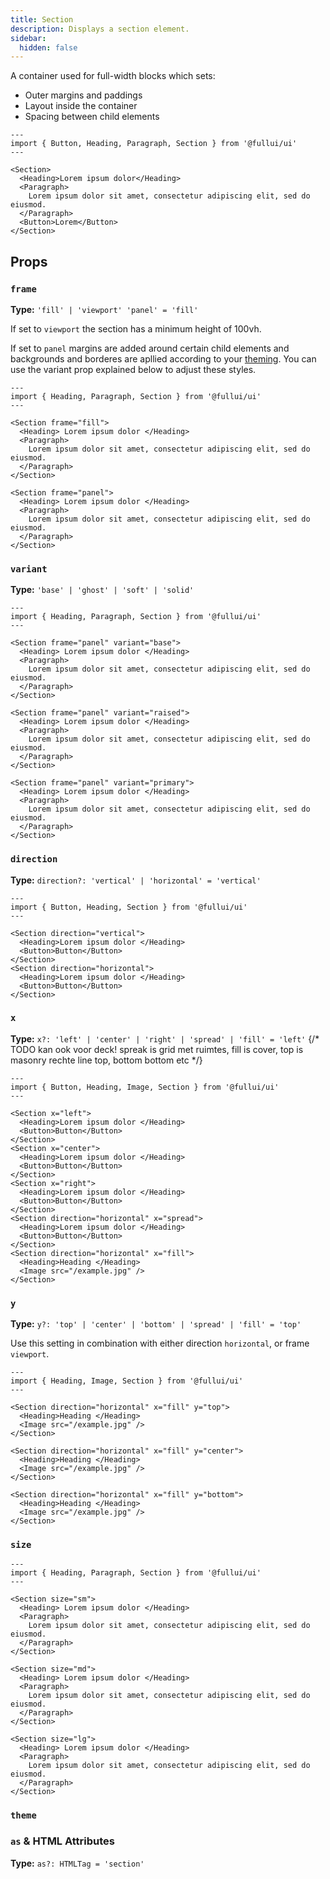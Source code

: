 ```yaml
---
title: Section
description: Displays a section element.
sidebar:
  hidden: false
---
```



A container used for full-width blocks which sets:

- Outer margins and paddings
- Layout inside the container
- Spacing between child elements

```astro live
---
import { Button, Heading, Paragraph, Section } from '@fullui/ui'
---

<Section>
  <Heading>Lorem ipsum dolor</Heading>
  <Paragraph>
    Lorem ipsum dolor sit amet, consectetur adipiscing elit, sed do eiusmod.
  </Paragraph>
  <Button>Lorem</Button>
</Section>
```

## Props

### `frame`

**Type:** `'fill' | 'viewport' 'panel' = 'fill'`

If set to `viewport` the section has a minimum height of 100vh.

If set to `panel` margins are added around certain child elements and backgrounds and borderes are apllied according to your [theming](/overview/theming). You can use the variant prop explained below to adjust these styles.

```astro live
---
import { Heading, Paragraph, Section } from '@fullui/ui'
---

<Section frame="fill">
  <Heading> Lorem ipsum dolor </Heading>
  <Paragraph>
    Lorem ipsum dolor sit amet, consectetur adipiscing elit, sed do eiusmod.
  </Paragraph>
</Section>

<Section frame="panel">
  <Heading> Lorem ipsum dolor </Heading>
  <Paragraph>
    Lorem ipsum dolor sit amet, consectetur adipiscing elit, sed do eiusmod.
  </Paragraph>
</Section>
```

### `variant`

**Type:** `'base' | 'ghost' | 'soft' | 'solid'`

```astro live
---
import { Heading, Paragraph, Section } from '@fullui/ui'
---

<Section frame="panel" variant="base">
  <Heading> Lorem ipsum dolor </Heading>
  <Paragraph>
    Lorem ipsum dolor sit amet, consectetur adipiscing elit, sed do eiusmod.
  </Paragraph>
</Section>

<Section frame="panel" variant="raised">
  <Heading> Lorem ipsum dolor </Heading>
  <Paragraph>
    Lorem ipsum dolor sit amet, consectetur adipiscing elit, sed do eiusmod.
  </Paragraph>
</Section>

<Section frame="panel" variant="primary">
  <Heading> Lorem ipsum dolor </Heading>
  <Paragraph>
    Lorem ipsum dolor sit amet, consectetur adipiscing elit, sed do eiusmod.
  </Paragraph>
</Section>
```

### `direction`

**Type:** `direction?: 'vertical' | 'horizontal' = 'vertical'`

```astro live
---
import { Button, Heading, Section } from '@fullui/ui'
---

<Section direction="vertical">
  <Heading>Lorem ipsum dolor </Heading>
  <Button>Button</Button>
</Section>
<Section direction="horizontal">
  <Heading>Lorem ipsum dolor </Heading>
  <Button>Button</Button>
</Section>
```

### `x`

**Type:** `x?: 'left' | 'center' | 'right' | 'spread' | 'fill' = 'left'`
{/* TODO kan ook voor deck! spreak is grid met ruimtes, fill is cover, top is masonry rechte line top, bottom bottom etc */}

```astro live
---
import { Button, Heading, Image, Section } from '@fullui/ui'
---

<Section x="left">
  <Heading>Lorem ipsum dolor </Heading>
  <Button>Button</Button>
</Section>
<Section x="center">
  <Heading>Lorem ipsum dolor </Heading>
  <Button>Button</Button>
</Section>
<Section x="right">
  <Heading>Lorem ipsum dolor </Heading>
  <Button>Button</Button>
</Section>
<Section direction="horizontal" x="spread">
  <Heading>Lorem ipsum dolor </Heading>
  <Button>Button</Button>
</Section>
<Section direction="horizontal" x="fill">
  <Heading>Heading </Heading>
  <Image src="/example.jpg" />
</Section>
```

### `y`

**Type:** `y?: 'top' | 'center' | 'bottom' | 'spread' | 'fill' = 'top'`

Use this setting in combination with either direction `horizontal`, or frame `viewport`.

```astro live
---
import { Heading, Image, Section } from '@fullui/ui'
---

<Section direction="horizontal" x="fill" y="top">
  <Heading>Heading </Heading>
  <Image src="/example.jpg" />
</Section>

<Section direction="horizontal" x="fill" y="center">
  <Heading>Heading </Heading>
  <Image src="/example.jpg" />
</Section>

<Section direction="horizontal" x="fill" y="bottom">
  <Heading>Heading </Heading>
  <Image src="/example.jpg" />
</Section>
```

### `size`

<SizeProp />

```astro live
---
import { Heading, Paragraph, Section } from '@fullui/ui'
---

<Section size="sm">
  <Heading> Lorem ipsum dolor </Heading>
  <Paragraph>
    Lorem ipsum dolor sit amet, consectetur adipiscing elit, sed do eiusmod.
  </Paragraph>
</Section>

<Section size="md">
  <Heading> Lorem ipsum dolor </Heading>
  <Paragraph>
    Lorem ipsum dolor sit amet, consectetur adipiscing elit, sed do eiusmod.
  </Paragraph>
</Section>

<Section size="lg">
  <Heading> Lorem ipsum dolor </Heading>
  <Paragraph>
    Lorem ipsum dolor sit amet, consectetur adipiscing elit, sed do eiusmod.
  </Paragraph>
</Section>
```

### `theme`

<ThemeProp />

### `as` & HTML Attributes

**Type:** `as?: HTMLTag = 'section'`

<AsProp />

